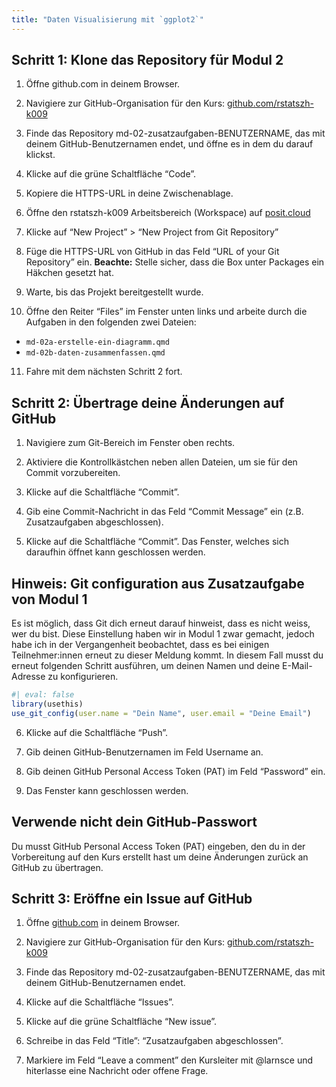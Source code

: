 ```yaml
---
title: "Daten Visualisierung mit `ggplot2`"
---
```


## Schritt 1: Klone das Repository für Modul 2

1. Öffne github.com in deinem Browser.

2. Navigiere zur GitHub-Organisation für den Kurs: [github.com/rstatszh-k009](https://github.com/rstatszh-k009)

3. Finde das Repository [md-02-zusatzaufgaben-BENUTZERNAME]{.highlight-yellow}, das mit deinem GitHub-Benutzernamen endet, und öffne es in dem du darauf klickst.

4. Klicke auf die grüne Schaltfläche "Code".

5. Kopiere die HTTPS-URL in deine Zwischenablage.

6. Öffne den rstatszh-k009 Arbeitsbereich (Workspace) auf [posit.cloud](https://posit.cloud/spaces/543494/content/all?sort=name_asc)

7. Klicke auf "New Project" > "New Project from Git Repository"

8. Füge die HTTPS-URL von GitHub in das Feld "URL of your Git Repository" ein. [**Beachte:**]{.highlight-yellow} Stelle sicher, dass die Box unter Packages ein Häkchen gesetzt hat.

9. Warte, bis das Projekt bereitgestellt wurde.

10. Öffne den Reiter "Files" im Fenster unten links und arbeite durch die Aufgaben in den folgenden zwei Dateien:

- `md-02a-erstelle-ein-diagramm.qmd`
- `md-02b-daten-zusammenfassen.qmd`

11. Fahre mit dem nächsten Schritt 2 fort.

## Schritt 2: Übertrage deine Änderungen auf GitHub

1. Navigiere zum Git-Bereich im Fenster oben rechts.

2. Aktiviere die Kontrollkästchen neben allen Dateien, um sie für den Commit vorzubereiten.

3. Klicke auf die Schaltfläche "Commit".

4. Gib eine Commit-Nachricht in das Feld "Commit Message" ein (z.B. Zusatzaufgaben abgeschlossen).

5. Klicke auf die Schaltfläche "Commit". Das Fenster, welches sich daraufhin öffnet kann geschlossen werden.

::: callout-note
## Hinweis: Git configuration aus Zusatzaufgabe von Modul 1
Es ist möglich, dass Git dich erneut darauf hinweist, dass es nicht weiss, wer du bist. Diese Einstellung haben wir in Modul 1 zwar gemacht, jedoch habe ich in der Vergangenheit beobachtet, dass es bei einigen Teilnehmer:innen erneut zu dieser Meldung kommt. In diesem Fall musst du erneut folgenden Schritt ausführen, um deinen Namen und deine E-Mail-Adresse zu konfigurieren. 

```r
#| eval: false
library(usethis)
use_git_config(user.name = "Dein Name", user.email = "Deine Email")
```
:::

6. Klicke auf die Schaltfläche "Push".

7. Gib deinen GitHub-Benutzernamen im Feld Username an. 

8. Gib [deinen GitHub Personal Access Token (PAT)]{.highlight-yellow} im Feld ["Password"]{.highlight-yellow} ein.

9. Das Fenster kann geschlossen werden.

::: callout-important
## Verwende nicht dein GitHub-Passwort

Du musst GitHub Personal Access Token (PAT) eingeben, den du in der Vorbereitung auf den Kurs erstellt hast um deine Änderungen zurück an GitHub zu übertragen.
:::

## Schritt 3: Eröffne ein Issue auf GitHub

1. Öffne [github.com](https://github.com/) in deinem Browser.

2. Navigiere zur GitHub-Organisation für den Kurs: [github.com/rstatszh-k009](https://github.com/rstatszh-k009)

3. Finde das Repository [md-02-zusatzaufgaben-BENUTZERNAME]{.highlight-yellow}, das mit deinem GitHub-Benutzernamen endet.

4. Klicke auf die Schaltfläche "Issues".

5. Klicke auf die grüne Schaltfläche "New issue".

6. Schreibe in das Feld "Title": "Zusatzaufgaben abgeschlossen".

7. Markiere im Feld "Leave a comment" den Kursleiter mit @larnsce und hiterlasse eine Nachricht oder offene Frage.


